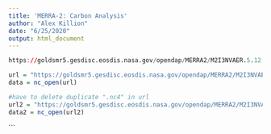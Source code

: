 ```yaml
---
title: 'MERRA-2: Carbon Analysis'
author: "Alex Killion"
date: "6/25/2020"
output: html_document
---
```


```r
https://goldsmr5.gesdisc.eosdis.nasa.gov/opendap/MERRA2/M2I3NVAER.5.12.4/1980/01/contents.html

url = "https://goldsmr5.gesdisc.eosdis.nasa.gov/opendap/MERRA2/M2I3NVAER.5.12.4/1980/01/MERRA2_100.inst3_3d_aer_Nv.19800101.nc4"
data = nc_open(url)

#have to delete duplicate ".nc4" in url
url2 = "https://goldsmr5.gesdisc.eosdis.nasa.gov/opendap/MERRA2/M2I3NVAER.5.12.4/2018/07/MERRA2_400.inst3_3d_aer_Nv.20180708.nc4?BCPHILIC[0:7][0:71][225:277][75:177],OCPHILIC[0:7][0:71][225:277][75:177],BCPHOBIC[0:7][0:71][225:277][75:177],OCPHOBIC[0:7][0:71][225:277][75:177],lat[225:277],time[0:7],lon[75:177],lev"
data2 = nc_open(url2)


```

```

